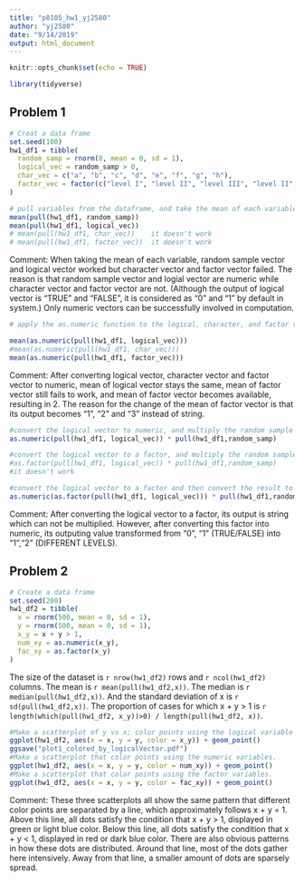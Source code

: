 ```yaml
---
title: "p8105_hw1_yj2580"
author: "yj2580"
date: "9/14/2019"
output: html_document
---
```


```r
knitr::opts_chunk$set(echo = TRUE)

library(tidyverse)
```


## Problem 1

```r
# Creat a data frame
set.seed(100)
hw1_df1 = tibble(
  random_samp = rnorm(8, mean = 0, sd = 1),
  logical_vec = random_samp > 0,
  char_vec = c("a", "b", "c", "d", "e", "f", "g", "h"),
  factor_vec = factor(c("level I", "level II", "level III", "level II", "level III", "level III", "level I", "level I"), levels =c("level I", "level II", "level III"))
)

# pull variables from the dataframe, and take the mean of each variable.
mean(pull(hw1_df1, random_samp))
mean(pull(hw1_df1, logical_vec))
# mean(pull(hw1_df1, char_vec))    it doesn't work
# mean(pull(hw1_df1, factor_vec))  it doesn't work
```

Comment: When taking the mean of each variable, random sample vector and logical vector worked but character vector and factor vector failed. The reason is that random sample vector and logial vector are numeric while character vector and factor vector are not. (Although the output of logical vector is "TRUE" and "FALSE", it is considered as "0" and "1" by default in system.) Only numeric vectors can be successfully involved in computation.

```r
# apply the as.numeric function to the logical, character, and factor variables, and show this chunk but not the output using "eval=false"

mean(as.numeric(pull(hw1_df1, logical_vec)))
#mean(as.numeric(pull(hw1_df1, char_vec)))
mean(as.numeric(pull(hw1_df1, factor_vec)))
```

Comment: After converting logical vector, character vector and factor vector to numeric, mean of logical vector stays the same, mean of factor vector still fails to work, and mean of factor vector becomes available, resulting in 2. The reason for the change of the mean of factor vector is that its output becomes "1", "2" and "3" instead of string.

```r
#convert the logical vector to numeric, and multiply the random sample by the result
as.numeric(pull(hw1_df1, logical_vec)) * pull(hw1_df1,random_samp)

#convert the logical vector to a factor, and multiply the random sample by the result
#as.factor(pull(hw1_df1, logical_vec)) * pull(hw1_df1,random_samp)
#it doesn't work

#convert the logical vector to a factor and then convert the result to numeric, and multiply the random sample by the result
as.numeric(as.factor(pull(hw1_df1, logical_vec))) * pull(hw1_df1,random_samp)
```

Comment: After converting the logical vector to a factor, its output is string which can not be multiplied. However, after converting this factor into numeric, its outputing value transformed from "0", "1" (TRUE/FALSE) into "1","2" (DIFFERENT LEVELS). 

## Problem 2

```r
# Create a data frame
set.seed(200)
hw1_df2 = tibble(
  x = rnorm(500, mean = 0, sd = 1),
  y = rnorm(500, mean = 0, sd = 1),
  x_y = x + y > 1,
  num_xy = as.numeric(x_y),
  fac_xy = as.factor(x_y)
)
```

The size of the dataset is `r nrow(hw1_df2)` rows and `r ncol(hw1_df2)` columns. The mean is `r mean(pull(hw1_df2,x))`. The median is `r median(pull(hw1_df2,x))`. And the standard deviation of x is `r sd(pull(hw1_df2,x))`. The proportion of cases for which x + y > 1 is `r length(which(pull(hw1_df2, x_y))>0) / length(pull(hw1_df2, x))`.

```r
#Make a scatterplot of y vs x; color points using the logical variable and export it. 
ggplot(hw1_df2, aes(x = x, y = y, color = x_y)) + geom_point()
ggsave("plot1_colored_by_logicalVector.pdf")
#Make a scatterplot that color points using the numeric variables.
ggplot(hw1_df2, aes(x = x, y = y, color = num_xy)) + geom_point()
#Make a scatterplot that color points using the factor variables.
ggplot(hw1_df2, aes(x = x, y = y, color = fac_xy)) + geom_point()
```

Comment: These three scatterplots all show the same pattern that different color points are separated by a line, which approximately follows x + y = 1. Above this line, all dots satisfy the condition that x + y > 1, displayed in green or light blue color. Below this line, all dots satisfy the condition that x + y < 1, displayed in red or dark blue color. There are also obvious patterns in how these dots are distributed. Around that line, most of the dots gather here intensively. Away from that line, a smaller amount of dots are sparsely spread. 